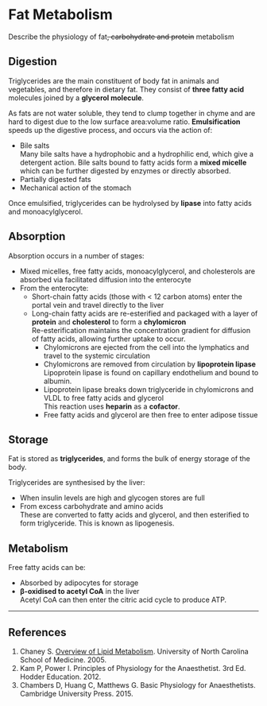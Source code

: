 # Fat Metabolism

:::CICM
Describe the physiology of fat~~, carbohydrate and protein~~ metabolism
:::

## Digestion

Triglycerides are the main constituent of body fat in animals and vegetables, and therefore in dietary fat. They consist of **three fatty acid** molecules joined by a **glycerol molecule**.

As fats are not water soluble, they tend to clump together in chyme and are hard to digest due to the low surface area:volume ratio. **Emulsification** speeds up the digestive process, and occurs via the action of:

* Bile salts\
Many bile salts have a hydrophobic and a hydrophilic end, which give a detergent action. Bile salts bound to fatty acids form a **mixed micelle** which can be further digested by enzymes or directly absorbed.
* Partially digested fats 
* Mechanical action of the stomach

Once emulsified, triglycerides can be hydrolysed by **lipase** into fatty acids and monoacylglycerol.

## Absorption

Absorption occurs in a number of stages:

* Mixed micelles, free fatty acids, monoacylglycerol, and cholesterols are absorbed via facilitated diffusion into the enterocyte
* From the enterocyte:
    * Short-chain fatty acids (those with < 12 carbon atoms) enter the portal vein and travel directly to the liver
    * Long-chain fatty acids are re-esterified and packaged with a layer of **protein** and **cholesterol** to form a **chylomicron**\
    Re-esterification maintains the concentration gradient for diffusion of fatty acids, allowing further uptake to occur.
        * Chylomicrons are ejected from the cell into the lymphatics and travel to the systemic circulation
        * Chylomicrons are removed from circulation by **lipoprotein lipase**\
        Lipoprotein lipase is found on capillary endothelium and bound to albumin.
        * Lipoprotein lipase breaks down triglyceride in chylomicrons and VLDL to free fatty acids and glycerol\
        This reaction uses **heparin** as a **cofactor**.
        * Free fatty acids and glycerol are then free to enter adipose tissue

## Storage

Fat is stored as **triglycerides**, and forms the bulk of energy storage of the body.

Triglycerides are synthesised by the liver:

* When insulin levels are high and glycogen stores are full
* From excess carbohydrate and amino acids\
These are converted to fatty acids and glycerol, and then esterified to form triglyceride. This is known as lipogenesis.

## Metabolism

Free fatty acids can be:

* Absorbed by adipocytes for storage
* **β-oxidised to acetyl CoA** in the liver\
Acetyl CoA can then enter the citric acid cycle to produce ATP. 

---

## References

1. Chaney S. [Overview of Lipid Metabolism](https://www.med.unc.edu/neurology/files/documents/child-teaching-pdf/OVERVIEW%20OF%20LIPID%20METABOLISM.pdf). University of North Carolina School of Medicine. 2005.
2. Kam P, Power I. Principles of Physiology for the Anaesthetist. 3rd Ed. Hodder Education. 2012.
3. Chambers D, Huang C, Matthews G. Basic Physiology for Anaesthetists. Cambridge University Press. 2015.

